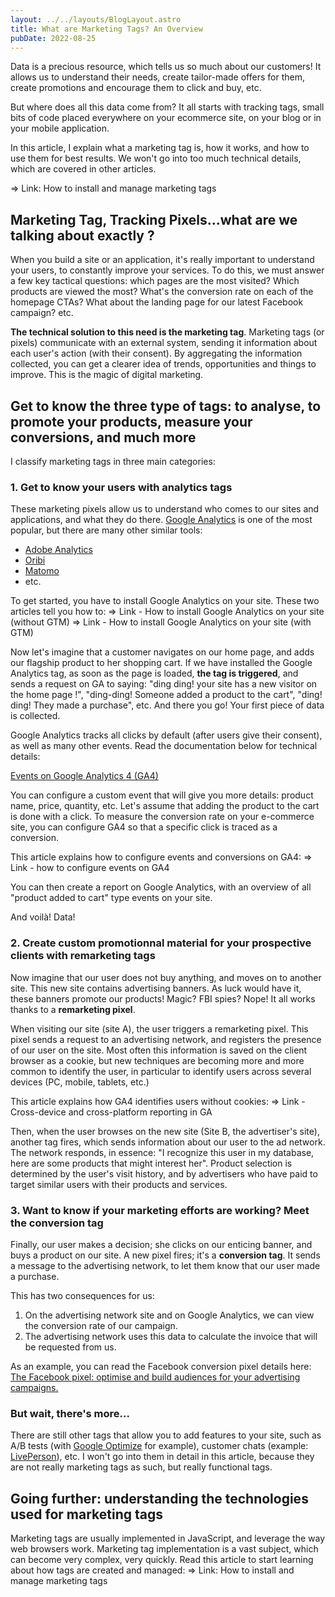 ---
layout: ../../layouts/BlogLayout.astro
title: What are Marketing Tags? An Overview
pubDate: 2022-08-25
---

Data is a precious resource, which tells us so much about our customers! It allows us to understand their needs, create tailor-made offers for them, create promotions and encourage them to click and buy, etc.

But where does all this data come from? It all starts with tracking tags, small bits of code placed everywhere on your ecommerce site, on your blog or in your mobile application.

In this article, I explain what a marketing tag is, how it works, and how to use them for best results.
We won't go into too much technical details, which are covered in other articles.

=> Link: How to install and manage marketing tags

## Marketing Tag, Tracking Pixels...what are we talking about exactly ?

When you build a site or an application, it's really important to understand your users, to constantly improve your services. To do this, we must answer a few key tactical questions: which pages are the most visited? Which products are viewed the most? What's the conversion rate on each of the homepage CTAs? What about the landing page for our latest Facebook campaign? etc.

**The technical solution to this need is the marketing tag**. Marketing tags (or pixels) communicate with an external system, sending it information about each user's action (with their consent). By aggregating the information collected, you can get a clearer idea of trends, opportunities and things to improve. This is the magic of digital marketing.

## Get to know the three type of tags: to analyse, to promote your products, measure your conversions, and much more

I classify marketing tags in three main categories:

### 1. Get to know your users with analytics tags

These marketing pixels allow us to understand who comes to our sites and applications, and what they do there. [Google Analytics](https://analytics.google.com/analytics/web/) is one of the most popular, but there are many other similar tools:

- [Adobe Analytics](https://www.adobe.com/uk/analytics/web-analytics.html)
- [Oribi](https://oribi.io/)
- [Matomo](https://matomo.org/)
- etc.

To get started, you have to install Google Analytics on your site.
These two articles tell you how to:
=> Link - How to install Google Analytics on your site (without GTM)
=> Link - How to install Google Analytics on your site (with GTM)

Now let's imagine that a customer navigates on our home page, and adds our flagship product to her shopping cart.
If we have installed the Google Analytics tag, as soon as the page is loaded, **the tag is triggered**, and sends a request on GA to saying: "ding ding! your site has a new visitor on the home page !", "ding-ding! Someone added a product to the cart", "ding! ding! They made a purchase", etc. And there you go! Your first piece of data is collected.

Google Analytics tracks all clicks by default (after users give their consent), as well as many other events. Read the documentation below for technical details:

[Events on Google Analytics 4 (GA4)](https://support.google.com/tagmanager/answer/9442095)

You can configure a custom event that will give you more details: product name, price, quantity, etc.
Let's assume that adding the product to the cart is done with a click. To measure the conversion rate on your e-commerce site, you can configure GA4 so that a specific click is traced as a conversion.

This article explains how to configure events and conversions on GA4:
=> Link - how to configure events on GA4

You can then create a report on Google Analytics, with an overview of all "product added to cart" type events on your site.

And voilà! Data!

### 2. Create custom promotionnal material for your prospective clients with remarketing tags

Now imagine that our user does not buy anything, and moves on to another site. This new site contains advertising banners. As luck would have it, these banners promote our products! Magic? FBI spies? Nope! It all works thanks to a **remarketing pixel**.

When visiting our site (site A), the user triggers a remarketing pixel. This pixel sends a request to an advertising network, and registers the presence of our user on the site. Most often this information is saved on the client browser as a cookie, but new techniques are becoming more and more common to identify the user, in particular to identify users across several devices (PC, mobile, tablets, etc.)

This article explains how GA4 identifies users without cookies:
=> Link - Cross-device and cross-platform reporting in GA

Then, when the user browses on the new site (Site B, the advertiser's site), another tag fires, which sends information about our user to the ad network. The network responds, in essence: "I recognize this user in my database, here are some products that might interest her". Product selection is determined by the user's visit history, and by advertisers who have paid to target similar users with their products and services.

### 3. Want to know if your marketing efforts are working? Meet the conversion tag

Finally, our user makes a decision; she clicks on our enticing banner, and buys a product on our site.
A new pixel fires; it's a **conversion tag**. It sends a message to the advertising network, to let them know that our user made a purchase.

This has two consequences for us:

1. On the advertising network site and on Google Analytics, we can view the conversion rate of our campaign.
2. The advertising network uses this data to calculate the invoice that will be requested from us.

As an example, you can read the Facebook conversion pixel details here: [The Facebook pixel: optimise and build audiences for your advertising campaigns.](https://www.facebook.com/business/learn/facebook-ads-pixel)

### But wait, there's more...

There are still other tags that allow you to add features to your site, such as A/B tests (with [Google Optimize](https://optimize.google.com/optimize/home/) for example), customer chats (example: [LivePerson](https://www.liveperson.com/)), etc.
I won't go into them in detail in this article, because they are not really marketing tags as such, but really functional tags.

## Going further: understanding the technologies used for marketing tags

Marketing tags are usually implemented in JavaScript, and leverage the way web browsers work. Marketing tag implementation is a vast subject, which can become very complex, very quickly.
Read this article to start learning about how tags are created and managed:
=> Link: How to install and manage marketing tags

